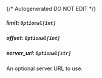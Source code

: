 {/* Autogenerated DO NOT EDIT  */}
##### **limit:** `Optional[int]`

##### **offset:** `Optional[int]`

##### **server_url:** `Optional[str]`
An optional server URL to use.

